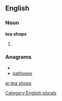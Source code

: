 
==English==

===Noun===
'''tea shops'''

# {{plural of|[[tea shop]]}}

===Anagrams===
* {{alphagram|aehopsst}}
* [[pathoses#English|pathoses]]

[[Category:English plurals]]

[[ar:tea shops]]